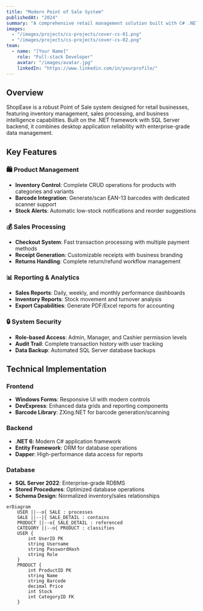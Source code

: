 ```yaml
---
title: "Modern Point of Sale System"
publishedAt: "2024"
summary: "A comprehensive retail management solution built with C# .NET and SQL Server for inventory control, sales processing, and business analytics."
images:
  - "/images/projects/cs-projects/cover-cs-01.png"
  - "/images/projects/cs-projects/cover-cs-02.png"
team:
  - name: "[Your Name]"
    role: "Full-stack Developer"
    avatar: "/images/avatar.jpg"
    linkedIn: "https://www.linkedin.com/in/yourprofile/"
---
```


## Overview

ShopEase is a robust Point of Sale system designed for retail businesses, featuring inventory management, sales processing, and business intelligence capabilities. Built on the .NET framework with SQL Server backend, it combines desktop application reliability with enterprise-grade data management.

## Key Features

### 🛍️ Product Management
- **Inventory Control**: Complete CRUD operations for products with categories and variants
- **Barcode Integration**: Generate/scan EAN-13 barcodes with dedicated scanner support
- **Stock Alerts**: Automatic low-stock notifications and reorder suggestions

### 💰 Sales Processing
- **Checkout System**: Fast transaction processing with multiple payment methods
- **Receipt Generation**: Customizable receipts with business branding
- **Returns Handling**: Complete return/refund workflow management

### 📊 Reporting & Analytics
- **Sales Reports**: Daily, weekly, and monthly performance dashboards
- **Inventory Reports**: Stock movement and turnover analysis
- **Export Capabilities**: Generate PDF/Excel reports for accounting

### 🔒 System Security
- **Role-based Access**: Admin, Manager, and Cashier permission levels
- **Audit Trail**: Complete transaction history with user tracking
- **Data Backup**: Automated SQL Server database backups

## Technical Implementation

### Frontend
- **Windows Forms**: Responsive UI with modern controls
- **DevExpress**: Enhanced data grids and reporting components
- **Barcode Library**: ZXing.NET for barcode generation/scanning

### Backend
- **.NET 6**: Modern C# application framework
- **Entity Framework**: ORM for database operations
- **Dapper**: High-performance data access for reports

### Database
- **SQL Server 2022**: Enterprise-grade RDBMS
- **Stored Procedures**: Optimized database operations
- **Schema Design**: Normalized inventory/sales relationships

```mermaid
erDiagram
    USER ||--o{ SALE : processes
    SALE ||--|{ SALE_DETAIL : contains
    PRODUCT ||--o{ SALE_DETAIL : referenced
    CATEGORY ||--o{ PRODUCT : classifies
    USER {
        int UserID PK
        string Username
        string PasswordHash
        string Role
    }
    PRODUCT {
        int ProductID PK
        string Name
        string Barcode
        decimal Price
        int Stock
        int CategoryID FK
    }
